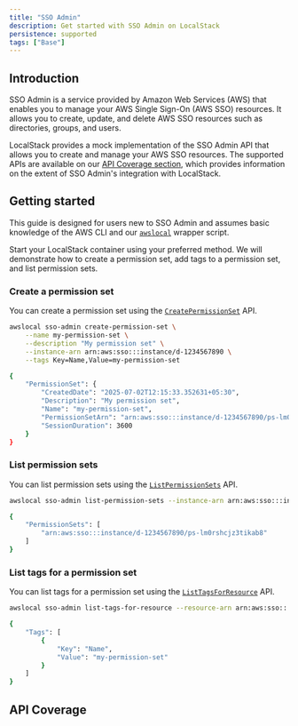 ```yaml
---
title: "SSO Admin"
description: Get started with SSO Admin on LocalStack
persistence: supported
tags: ["Base"]
---
```



## Introduction

SSO Admin is a service provided by Amazon Web Services (AWS) that enables you to manage your AWS Single Sign-On (AWS SSO) resources.
It allows you to create, update, and delete AWS SSO resources such as directories, groups, and users.

LocalStack provides a mock implementation of the SSO Admin API that allows you to create and manage your AWS SSO resources.
The supported APIs are available on our [API Coverage section](#api-coverage), which provides information on the extent of SSO Admin's integration with LocalStack.

## Getting started

This guide is designed for users new to SSO Admin and assumes basic knowledge of the AWS CLI and our [`awslocal`](https://github.com/localstack/awscli-local) wrapper script.

Start your LocalStack container using your preferred method.
We will demonstrate how to create a permission set, add tags to a permission set, and list permission sets.

### Create a permission set

You can create a permission set using the [`CreatePermissionSet`](https://docs.aws.amazon.com/sso-admin/latest/APIReference/API_CreatePermissionSet.html) API.

```bash
awslocal sso-admin create-permission-set \
    --name my-permission-set \
    --description "My permission set" \
    --instance-arn arn:aws:sso:::instance/d-1234567890 \
    --tags Key=Name,Value=my-permission-set
```

```bash title="Output"
{
    "PermissionSet": {
        "CreatedDate": "2025-07-02T12:15:33.352631+05:30",
        "Description": "My permission set",
        "Name": "my-permission-set",
        "PermissionSetArn": "arn:aws:sso:::instance/d-1234567890/ps-lm0rshcjz3tikab8",
        "SessionDuration": 3600
    }
}
```

### List permission sets

You can list permission sets using the [`ListPermissionSets`](https://docs.aws.amazon.com/sso-admin/latest/APIReference/API_ListPermissionSets.html) API.

```bash
awslocal sso-admin list-permission-sets --instance-arn arn:aws:sso:::instance/d-1234567890
```

```bash title="Output"
{
    "PermissionSets": [
        "arn:aws:sso:::instance/d-1234567890/ps-lm0rshcjz3tikab8"
    ]
}
```

### List tags for a permission set

You can list tags for a permission set using the [`ListTagsForResource`](https://docs.aws.amazon.com/sso-admin/latest/APIReference/API_ListTagsForResource.html) API.

```bash
awslocal sso-admin list-tags-for-resource --resource-arn arn:aws:sso:::instance/d-1234567890/ps-lm0rshcjz3tikab8 --instance-arn arn:aws:sso:::instance/d-1234567890
```

```bash title="Output"
{
    "Tags": [
        {
            "Key": "Name",
            "Value": "my-permission-set"
        }
    ]
}
```

## API Coverage

<FeatureCoverage service="sso-admin" client:load />
